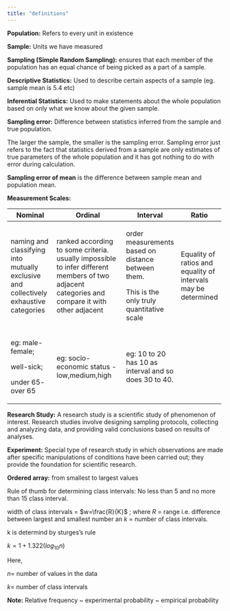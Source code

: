 ```yaml
---
title: "definitions"
---
```


**Population:** Refers to every unit in existence

**Sample:** Units we have measured

**Sampling (Simple Random Sampling):** ensures that each member of the population has an equal chance of being picked as a part of a sample.

**Descriptive Statistics:** Used to describe certain aspects of a sample (eg. sample mean is 5.4 etc)

**Inferential Statistics:** Used to make statements about the whole population based on only what we know about the given sample.

**Sampling error:** Difference between statistics inferred from the sample and true population.

The larger the sample, the smaller is the sampling error. Sampling error just refers to the fact that statistics derived from a sample are only estimates of true parameters of the whole population and it has got nothing to do with error during calculation.

**Sampling error of mean** is the difference between sample mean and population mean.

**Measurement Scales:**

+---------------------------------------------------------------------------------------+------------------------------------------------------------------------------------------------------------------------------------------------+-------------------------------------------------------+----------------------------------------------------------------+
| Nominal                                                                               | Ordinal                                                                                                                                        | Interval                                              | Ratio                                                          |
+=======================================================================================+================================================================================================================================================+=======================================================+================================================================+
| naming and classifying into mutually exclusive and collectively exhaustive categories | ranked according to some criteria. usually impossible to infer different members of two adjacent categories and compare it with other adjacent | order measurements based on distance between them.    | Equality of ratios and equality of intervals may be determined |
|                                                                                       |                                                                                                                                                |                                                       |                                                                |
|                                                                                       |                                                                                                                                                | This is the only truly quantitative scale             |                                                                |
+---------------------------------------------------------------------------------------+------------------------------------------------------------------------------------------------------------------------------------------------+-------------------------------------------------------+----------------------------------------------------------------+
| eg: male-female;                                                                      | eg: socio-economic status - low,medium,high                                                                                                    | eg: 10 to 20 has 10 as interval and so does 30 to 40. |                                                                |
|                                                                                       |                                                                                                                                                |                                                       |                                                                |
| well-sick;                                                                            |                                                                                                                                                |                                                       |                                                                |
|                                                                                       |                                                                                                                                                |                                                       |                                                                |
| under 65- over 65                                                                     |                                                                                                                                                |                                                       |                                                                |
+---------------------------------------------------------------------------------------+------------------------------------------------------------------------------------------------------------------------------------------------+-------------------------------------------------------+----------------------------------------------------------------+

**Research Study:** A research study is a scientific study of phenomenon of interest. Research studies involve designing sampling protocols, collecting and analyzing data, and providing valid conclusions based on results of analyses.

**Experiment:** Special type of research study in which observations are made after specific manipulations of conditions have been carried out; they provide the foundation for scientific research.

**Ordered array:** from smallest to largest values

Rule of thumb for determining class intervals: No less than 5 and no more than 15 class interval.

width of class intervals = $w=\frac{R}{K}$ ; where $R$ = range i.e. difference between largest and smallest number an $k$ = number of class intervals.

k is determind by sturges's rule

$k=1+1.322(log_{10}n)$

Here,

$n$= number of values in the data

$k$= number of class intervals

**Note:** Relative frequency \~ experimental probability \~ empirical probability
